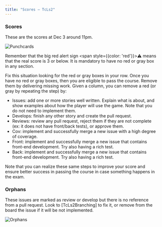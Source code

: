 ```yaml
---
title: "Scores — TcLs2"
---
```


### Scores

These are the scores at Dec 3 around 11pm.

![Punchcards](/images/ls2/Punchcards-20191203.png)

Remember that the big red alert sign <span style={{color: 'red'}}>⚠️</span>
means that the real score is 3 or below.
It is mandatory to have no red or gray box in any section. 

Fix this situation looking for the red or gray boxes in your row. 
Once you have no red or gray boxes, then you are eligible to pass the course. 
Remove them by delivering missing work. Given a column, you can remove a red (or gray by repeating the step) by:
- Issues: add one or more stories well written. Explain what is about, and show examples about how the player will use the game. Note that you do not need to implement them.
- Develops: finish any other story and create the pull request.
- Reviews: review any pull request, reject them if they are not complete (ex: it does not have front/back tests), or approve them.
- Cov: implement and successfully merge a new issue with a high degree of coverage.
- Front: implement and successfully merge a new issue that contains front-end development. Try also having a rich test.
- Back: implement and successfully merge a new issue that contains front-end development. Try also having a rich test.

Note that you can realize these same steps to improve your score and ensure better success in passing the course in case something happens in the exam.

### Orphans

These issues are marked as review or develop but there is no reference from a pull request.
Look to [TcLs2Branching] to fix it, or remove from the board the issue if 
it will be not implemented.

![Orphans](/images/ls2/Orphans-20191203.png)